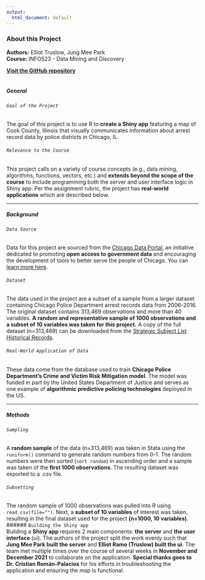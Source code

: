 ```yaml
---
output:
  html_document: default
---
```

### About this Project  
**Authors:** Elliot Truslow, Jung Mee Park  
**Course:** INFO523 - Data Mining and Discovery  

**[Visit the GitHub repository](https://github.com/elliotcodes/INFO523_Final-Project)**  
</br>

##### General  

###### `Goal of the Project`
The goal of this project is to use R to **create a Shiny app** featuring a map of Cook County, Illinois that visually communicates information about arrest record data by police districts in Chicago, IL.  

###### `Relevance to the Course`
This project calls on a variety of course concepts (e.g., data mining, algorithms, functions, vectors, etc.) and **extends beyond the scope of the course** to include programming both the server and user interface logic in Shiny app. Per the assignment rubric, the project has **real-world applications** which are described  below.  

---

##### Background  

###### `Data Source`
Data for this project are sourced from the [Chicago Data Portal](https://data.cityofchicago.org/), an initiative dedicated to promoting **open access to government data** and encouraging the development of tools to better serve the people of Chicago. You can [learn more here](https://www.chicago.gov/city/en/narr/foia/CityData.html).  

###### `Dataset`
The data used in the project are a subset of a sample from a larger dataset containing Chicago Police Department arrest records data from 2006-2016. The original dataset contains 313,469 observations and more than 40 variables. **A random and representative sample of 1000 observations and a subset of 10 variables was taken for this project.** A copy of the full dataset (n=313,469) can be downloaded from the [Strategic Subject List Historical Records](https://data.cityofchicago.org/Public-Safety/Strategic-Subject-List-Historical/4aki-r3np).  

###### `Real-World Application of Data`
These data come from the database used to train **Chicago Police Department's Crime and Victim Risk Mitigation model**. The model was funded in part by the United States Department of Justice and serves as one example of **algorithmic predictive policing technologies** deployed in the US.  

---

##### Methods  

###### `Sampling`  
A **random sample** of the data (n=313,469) was taken in Stata using the `runiform()` command to generate random numbers from 0-1. The random numbers were then sorted (`sort random`) in ascending order and a sample was taken of the **first 1000 observations**. The resulting dataset was exported to a .csv file.  

###### `Subsetting`  
The random sample of 1000 observations was pulled into R using `read.csv(file="")`. Next, a **subset of 10 variables** of interest was taken, resulting in the final dataset used for the project **(n=1000, 10 variables)**.     
###### `Building the Shiny app`  
Building a **Shiny app** requires 2 main components: **the server** and **the user interface** (ui). The authors of the project split the work evenly such that **Jung Mee Park built the server** and **Elliot Ramo (Truslow) built the ui**. The team met multiple times over the course of several weeks in **November and December 2021** to collaborate on the application. **Special thanks goes to Dr. Cristian Román-Palacios** for his efforts in troubleshooting the application and ensuring the map is functional.  


</br>

